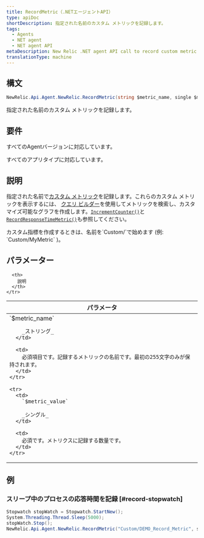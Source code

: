 ```yaml
---
title: RecordMetric（.NETエージェントAPI）
type: apiDoc
shortDescription: 指定された名前のカスタム メトリックを記録します。
tags:
  - Agents
  - NET agent
  - NET agent API
metaDescription: New Relic .NET agent API call to record custom metric timeslice data.
translationType: machine
---
```


## 構文

```cs
NewRelic.Api.Agent.NewRelic.RecordMetric(string $metric_name, single $metric_value)
```

指定された名前のカスタム メトリックを記録します。

## 要件

すべてのAgentバージョンに対応しています。

すべてのアプリタイプに対応しています。

## 説明

指定された名前で[カスタム メトリック](/docs/agents/manage-apm-agents/agent-metrics/custom-metrics)を記録します。これらのカスタム メトリックを表示するには、 [クエリ ビルダー](/docs/query-your-data/explore-query-data/query-builder/use-advanced-nrql-mode-specify-data)を使用してメトリックを検索し、カスタマイズ可能なグラフを作成します。[`IncrementCounter()`](/docs/agents/net-agent/net-agent-api/incrementcounter-net-agent)と[`RecordResponseTimeMetric()`](/docs/agents/net-agent/net-agent-api/recordresponsetimemetric-net-agent)も参照してください。

<Callout variant="important">
  カスタム指標を作成するときは、名前を`Custom/`で始めます (例: `Custom/MyMetric` )。
</Callout>

## パラメーター

<table>
  <thead>
    <tr>
      <th width="25%">
        パラメータ
      </th>

      <th>
        説明
      </th>
    </tr>
  </thead>

  <tbody>
    <tr>
      <td>
        `$metric_name`

        _ストリング_
      </td>

      <td>
        必須項目です。記録するメトリックの名前です。最初の255文字のみが保持されます。
      </td>
    </tr>

    <tr>
      <td>
        `$metric_value`

        _シングル_
      </td>

      <td>
        必須です。メトリクスに記録する数量です。
      </td>
    </tr>
  </tbody>
</table>

## 例

### スリープ中のプロセスの応答時間を記録 [#record-stopwatch]

```cs
Stopwatch stopWatch = Stopwatch.StartNew();
System.Threading.Thread.Sleep(5000);
stopWatch.Stop();
NewRelic.Api.Agent.NewRelic.RecordMetric("Custom/DEMO_Record_Metric", stopWatch.ElapsedMilliseconds);
```